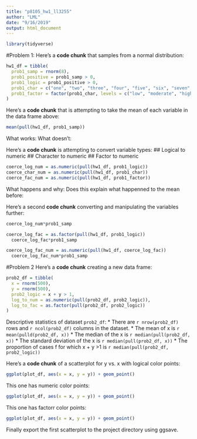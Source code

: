 ```yaml
---
title: "p8105_hw1_ll3255"
author: "LML"
date: "9/16/2019"
output: html_document
---
```


```r
library(tidyverse)
```

#Problem 1: 
Here's a **code chunk** that samples from a normal distribution:
```r
hw1_df = tibble(
  prob1_samp = rnorm(8),
  prob1_positive = prob1_samp > 0,
  prob1_logic = prob1_positive > 0,
  prob1_char = c("one", "two", "three", "four", "five", "six", "seven", "eight"), 
  prob1_factor = factor(prob1_char, levels = c("low", "moderate", "high")),
)
```

Here's a **code chunk** that is attempting to take the mean of each variable in the data frame above:
```r
mean(pull(hw1_df, prob1_samp))
```
What works:
What doesn't:

Here's a **code chunk** is attempting to convert variable types:
## Logical to numeric
## Character to numeric
## Factor to numeric
```r
coerce_log_num = as.numeric(pull(hw1_df, prob1_logic))
coerce_char_num = as.numeric(pull(hw1_df, prob1_char))
coerce_fac_num = as.numeric(pull(hw1_df, prob1_factor))
```
What happens and why:
Does this explain what happenned to the mean before:

Here's a second **code chunk** converting and manipulating the variables further:
```r
coerce_log_num*prob1_samp

coerce_log_fac = as.factor(pull(hw1_df, prob1_logic))
  coerce_log_fac*prob1_samp

coerce_log_fac_num = as.numeric(pull(hw1_df, coerce_log_fac)) 
  coerce_log_fac_num*prob1_samp
```

#Problem 2
Here's a **code chunk** creating a new data frame:
```r
prob2_df = tibble(
  x = rnorm(500),
  y = rnorm(500),
  prob2_logic = x + y > 1,
  log_to_num = as.numeric(pull(prob2_df, prob2_logic)),
  log_to_fac = as.factor(pull(prob2_df, prob2_logic))
)
```

Descriptive statistics of dataset `prob2_df`:
* There are `r nrow(prob2_df)` rows and `r ncol(prob2_df)` columns in the dataset.
* The mean of x is `r mean(pulld(prob2_df, x))`
* The median of the x is `r median(pull(prob2_df, x))`
* The standard deviation of the x is `r median(pull(prob2_df, x))`
* The proportion of cases f for which x + y >1 is `r median(pull(prob2_df, prob2_logic))`

Here's a **code chunk** of a scatterplot for y vs. x with logical color points:
```r
ggplot(plot_df, aes(x = x, y = y)) + geom_point()
```
This one has numeric color points:
```r
ggplot(plot_df, aes(x = x, y = y)) + geom_point()
```
This one has factorr color points:
```r
ggplot(plot_df, aes(x = x, y = y)) + geom_point()
```

Finally export the first scatterplot to the project directory using ggsave.
